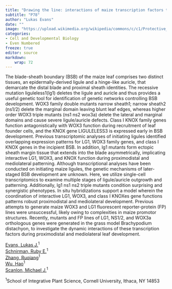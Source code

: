 ```yaml
---
title: "Drawing the line: interactions of maize transcription factors to coordinate proximodistal and mediolateral patterning in the maize leaf"
subtitle: "P78"
author: "Lukas Evans"
date: ""
image: "https://upload.wikimedia.org/wikipedia/commons/c/c1/Protective_Coleoptile_Tip_in_Zea_Mays_Embryo_%2847691344541%29.jpg"
categories: 
- Cell and Developmental Biology
- Even Numbered
freeze: true
editor: source
markdown: 
    wrap: 72
---
```


The blade-sheath boundary (BSB) of the maize leaf comprises two distinct tissues, an epidermally-derived ligule and a hinge-like auricle, that demarcate the distal blade and proximal sheath identities. The recessive mutation liguleless1(lg1) deletes the ligule and auricle and thus provides a useful genetic tool for identification of genetic networks controlling BSB development. WOX3 family double mutants narrow sheath1; narrow sheath2 (ns1/2) delete the marginal domain leaving blunt leaf edges, whereas higher order WOX3 triple mutants (ns1 ns2 wox3a) delete the lateral and marginal domains and cause severe ligule/auricle defects. Class I KNOX family genes function antagonistically with WOX3 function during recruitment of leaf founder cells, and the KNOX gene LIGULELESS3 is expressed early in BSB development. Previous transcriptomic analyses of initiating ligules identified overlapping expression patterns for LG1, WOX3 family genes, and class I KNOX genes in the incipient BSB. In addition, lg1 mutants form ectopic sheath margin tissue that extends into the blade asymmetrically, implicating interactive LG1, WOX3, and KNOX function during proximodistal and mediolateral patterning. Although transcriptional analyses have been conducted on initiating maize ligules, the genetic mechanisms of later-staged BSB development are unknown. Here, we utilize single-cell transcriptomics to examine multiple stages of ligule/auricle outgrowth and patterning. Additionally, lg1 ns1 ns2 triple mutants condition surprising and synergistic phenotypes. In situ hybridizations support a model wherein the coordination of interactive LG1, WOX3, and class I KNOXes gene functions patterns robust proximodistal and mediolateral development. Previous attempts to generate maize WOX3 and LG1 fluorescent reporter-protein (FP) lines were unsuccessful, likely owing to complexities in maize promotor structures. Recently, mutants and FP lines of LG1, NS1/2, and WOX3a orthologous genes were generated in the grass model Brachypodium distachyon, to investigate the dynamic interactions of these transcription factors during proximodistal and mediolateral leaf development.

<a href='mailto:le95@cornell.edu'>Evans, Lukas J.</a><sup>1</sup><br><a href='mailto:res398@cornell.edu'>Schnirman, Ruby E.</a><sup>1</sup><br><a href='mailto:rz444@cornell.edu'>Zhang, Ruqiang</a><sup>1</sup><br><a href='mailto:haowu2021@gmail.com'>Wu, Hao</a><sup>1</sup><br><a href='mailto:mjs298@cornell.edu'>Scanlon, Michael J.</a><sup>1</sup><br>

<sup>1</sup>School of Integrative Plant Science, Cornell University, Ithaca, NY 14853<br>